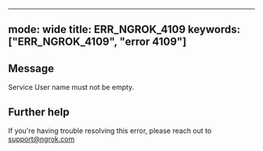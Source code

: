 
---
mode: wide
title: ERR_NGROK_4109
keywords: ["ERR_NGROK_4109", "error 4109"]
---

## Message
Service User name must not be empty.




## Further help
If you're having trouble resolving this error, please reach out to [support@ngrok.com](mailto:support@ngrok.com?subject=Help%20with%20ERR_NGROK_4109)


